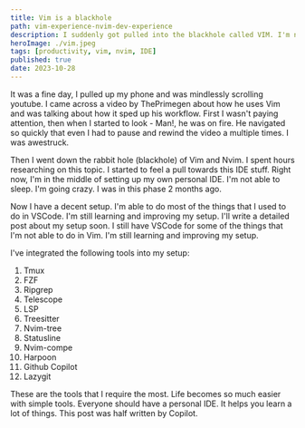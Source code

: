 ```yaml
---
title: Vim is a blackhole
path: vim-experience-nvim-dev-experience
description: I suddenly got pulled into the blackhole called VIM. I'm not able to sleep. I'm going crazy in setting up my own personal IDE. Read more.
heroImage: ./vim.jpeg
tags: [productivity, vim, nvim, IDE]
published: true
date: 2023-10-28
---
```


It was a fine day, I pulled up my phone and was mindlessly scrolling youtube. I came across a video by ThePrimegen about how he uses Vim and was talking about how it sped up his workflow. First I wasn't paying attention, then when I started to look - Man!, he was on fire. He navigated so quickly that even I had to pause and rewind the video a multiple times. I was awestruck.

Then I went down the rabbit hole (blackhole) of Vim and Nvim. I spent hours researching on this topic. I started to feel a pull towards this IDE stuff. Right now, I'm in the middle of setting up my own personal IDE. I'm not able to sleep. I'm going crazy. I was in this phase 2 months ago.

Now I have a decent setup. I'm able to do most of the things that I used to do in VSCode. I'm still learning and improving my setup. I'll write a detailed post about my setup soon. I still have VSCode for some of the things that I'm not able to do in Vim. I'm still learning and improving my setup.

I've integrated the following tools into my setup:

1. Tmux
2. FZF
3. Ripgrep
4. Telescope
5. LSP
6. Treesitter
7. Nvim-tree
8. Statusline
9. Nvim-compe
10. Harpoon
11. Github Copilot
12. Lazygit

These are the tools that I require the most. Life becomes so much easier with simple tools. Everyone should have a personal IDE. It helps you learn a lot of things. This post was half written by Copilot.
